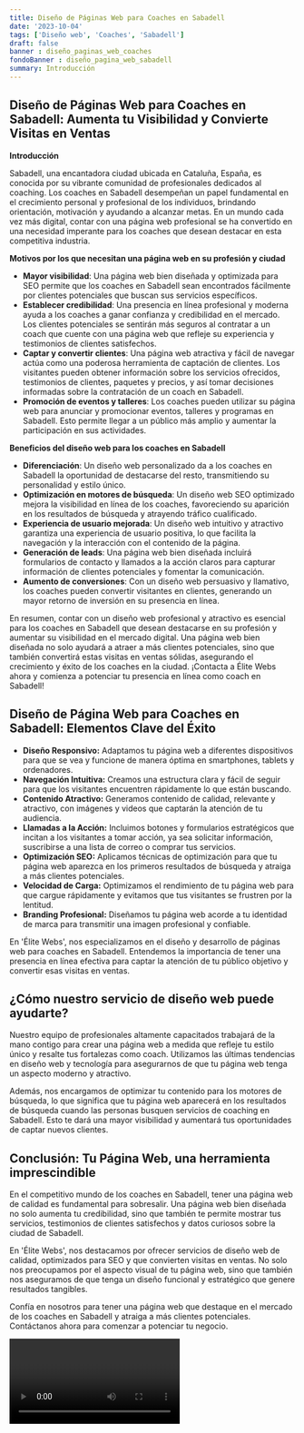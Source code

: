 ```yaml
---
title: Diseño de Páginas Web para Coaches en Sabadell
date: '2023-10-04'
tags: ['Diseño web', 'Coaches', 'Sabadell']
draft: false
banner : diseño_paginas_web_coaches
fondoBanner : diseño_pagina_web_sabadell
summary: Introducción
---
```


## Diseño de Páginas Web para Coaches en Sabadell: Aumenta tu Visibilidad y Convierte Visitas en Ventas

**Introducción**

Sabadell, una encantadora ciudad ubicada en Cataluña, España, es conocida por su vibrante comunidad de profesionales dedicados al coaching. Los coaches en Sabadell desempeñan un papel fundamental en el crecimiento personal y profesional de los individuos, brindando orientación, motivación y ayudando a alcanzar metas. En un mundo cada vez más digital, contar con una página web profesional se ha convertido en una necesidad imperante para los coaches que desean destacar en esta competitiva industria.

**Motivos por los que necesitan una página web en su profesión y ciudad** 

  - **Mayor visibilidad**: Una página web bien diseñada y optimizada para SEO permite que los coaches en Sabadell sean encontrados fácilmente por clientes potenciales que buscan sus servicios específicos.
  - **Establecer credibilidad**: Una presencia en línea profesional y moderna ayuda a los coaches a ganar confianza y credibilidad en el mercado. Los clientes potenciales se sentirán más seguros al contratar a un coach que cuente con una página web que refleje su experiencia y testimonios de clientes satisfechos.
  - **Captar y convertir clientes**: Una página web atractiva y fácil de navegar actúa como una poderosa herramienta de captación de clientes. Los visitantes pueden obtener información sobre los servicios ofrecidos, testimonios de clientes, paquetes y precios, y así tomar decisiones informadas sobre la contratación de un coach en Sabadell.
  - **Promoción de eventos y talleres**: Los coaches pueden utilizar su página web para anunciar y promocionar eventos, talleres y programas en Sabadell. Esto permite llegar a un público más amplio y aumentar la participación en sus actividades.

**Beneficios del diseño web para los coaches en Sabadell** 

  - **Diferenciación**: Un diseño web personalizado da a los coaches en Sabadell la oportunidad de destacarse del resto, transmitiendo su personalidad y estilo único.
  - **Optimización en motores de búsqueda**: Un diseño web SEO optimizado mejora la visibilidad en línea de los coaches, favoreciendo su aparición en los resultados de búsqueda y atrayendo tráfico cualificado.
  - **Experiencia de usuario mejorada**: Un diseño web intuitivo y atractivo garantiza una experiencia de usuario positiva, lo que facilita la navegación y la interacción con el contenido de la página.
  - **Generación de leads**: Una página web bien diseñada incluirá formularios de contacto y llamados a la acción claros para capturar información de clientes potenciales y fomentar la comunicación.
  - **Aumento de conversiones**: Con un diseño web persuasivo y llamativo, los coaches pueden convertir visitantes en clientes, generando un mayor retorno de inversión en su presencia en línea.

En resumen, contar con un diseño web profesional y atractivo es esencial para los coaches en Sabadell que desean destacarse en su profesión y aumentar su visibilidad en el mercado digital. Una página web bien diseñada no solo ayudará a atraer a más clientes potenciales, sino que también convertirá estas visitas en ventas sólidas, asegurando el crecimiento y éxito de los coaches en la ciudad. ¡Contacta a Élite Webs ahora y comienza a potenciar tu presencia en línea como coach en Sabadell!

<GifSeo />

<Cta />

## Diseño de Página Web para Coaches en Sabadell: Elementos Clave del Éxito

- **Diseño Responsivo:** Adaptamos tu página web a diferentes dispositivos para que se vea y funcione de manera óptima en smartphones, tablets y ordenadores.
- **Navegación Intuitiva:** Creamos una estructura clara y fácil de seguir para que los visitantes encuentren rápidamente lo que están buscando.
- **Contenido Atractivo:** Generamos contenido de calidad, relevante y atractivo, con imágenes y videos que captarán la atención de tu audiencia.
- **Llamadas a la Acción:** Incluimos botones y formularios estratégicos que incitan a los visitantes a tomar acción, ya sea solicitar información, suscribirse a una lista de correo o comprar tus servicios.
- **Optimización SEO:** Aplicamos técnicas de optimización para que tu página web aparezca en los primeros resultados de búsqueda y atraiga a más clientes potenciales.
- **Velocidad de Carga:** Optimizamos el rendimiento de tu página web para que cargue rápidamente y evitamos que tus visitantes se frustren por la lentitud.
- **Branding Profesional:** Diseñamos tu página web acorde a tu identidad de marca para transmitir una imagen profesional y confiable.

En 'Élite Webs', nos especializamos en el diseño y desarrollo de páginas web para coaches en Sabadell. Entendemos la importancia de tener una presencia en línea efectiva para captar la atención de tu público objetivo y convertir esas visitas en ventas.

## ¿Cómo nuestro servicio de diseño web puede ayudarte?

Nuestro equipo de profesionales altamente capacitados trabajará de la mano contigo para crear una página web a medida que refleje tu estilo único y resalte tus fortalezas como coach. Utilizamos las últimas tendencias en diseño web y tecnología para asegurarnos de que tu página web tenga un aspecto moderno y atractivo.

Además, nos encargamos de optimizar tu contenido para los motores de búsqueda, lo que significa que tu página web aparecerá en los resultados de búsqueda cuando las personas busquen servicios de coaching en Sabadell. Esto te dará una mayor visibilidad y aumentará tus oportunidades de captar nuevos clientes.

## Conclusión: Tu Página Web, una herramienta imprescindible

En el competitivo mundo de los coaches en Sabadell, tener una página web de calidad es fundamental para sobresalir. Una página web bien diseñada no solo aumenta tu credibilidad, sino que también te permite mostrar tus servicios, testimonios de clientes satisfechos y datos curiosos sobre la ciudad de Sabadell.

En 'Élite Webs', nos destacamos por ofrecer servicios de diseño web de calidad, optimizados para SEO y que convierten visitas en ventas. No solo nos preocupamos por el aspecto visual de tu página web, sino que también nos aseguramos de que tenga un diseño funcional y estratégico que genere resultados tangibles.

Confía en nosotros para tener una página web que destaque en el mercado de los coaches en Sabadell y atraiga a más clientes potenciales. Contáctanos ahora para comenzar a potenciar tu negocio.

<Video />

<CtaBot job='Coaches' city='Sabadell'/>

<Gmaps query='Sabadell+españa+maps' />
